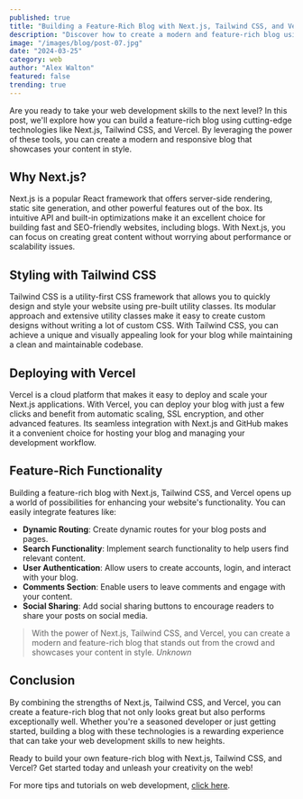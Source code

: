 ```yaml
---
published: true
title: "Building a Feature-Rich Blog with Next.js, Tailwind CSS, and Vercel"
description: "Discover how to create a modern and feature-rich blog using Next.js, Tailwind CSS, and Vercel, and take your web development skills to the next level."
image: "/images/blog/post-07.jpg"
date: "2024-03-25"
category: web
author: "Alex Walton"
featured: false
trending: true
---
```


Are you ready to take your web development skills to the next level? In this post, we'll explore how you can build a feature-rich blog using cutting-edge technologies like Next.js, Tailwind CSS, and Vercel. By leveraging the power of these tools, you can create a modern and responsive blog that showcases your content in style.

## Why Next.js?

Next.js is a popular React framework that offers server-side rendering, static site generation, and other powerful features out of the box. Its intuitive API and built-in optimizations make it an excellent choice for building fast and SEO-friendly websites, including blogs. With Next.js, you can focus on creating great content without worrying about performance or scalability issues.

## Styling with Tailwind CSS

Tailwind CSS is a utility-first CSS framework that allows you to quickly design and style your website using pre-built utility classes. Its modular approach and extensive utility classes make it easy to create custom designs without writing a lot of custom CSS. With Tailwind CSS, you can achieve a unique and visually appealing look for your blog while maintaining a clean and maintainable codebase.

## Deploying with Vercel

Vercel is a cloud platform that makes it easy to deploy and scale your Next.js applications. With Vercel, you can deploy your blog with just a few clicks and benefit from automatic scaling, SSL encryption, and other advanced features. Its seamless integration with Next.js and GitHub makes it a convenient choice for hosting your blog and managing your development workflow.

## Feature-Rich Functionality

Building a feature-rich blog with Next.js, Tailwind CSS, and Vercel opens up a world of possibilities for enhancing your website's functionality. You can easily integrate features like:

- **Dynamic Routing**: Create dynamic routes for your blog posts and pages.
- **Search Functionality**: Implement search functionality to help users find relevant content.
- **User Authentication**: Allow users to create accounts, login, and interact with your blog.
- **Comments Section**: Enable users to leave comments and engage with your content.
- **Social Sharing**: Add social sharing buttons to encourage readers to share your posts on social media.

>With the power of Next.js, Tailwind CSS, and Vercel, you can create a modern and feature-rich blog that stands out from the crowd and showcases your content in style.
<cite>Unknown</cite>

## Conclusion

By combining the strengths of Next.js, Tailwind CSS, and Vercel, you can create a feature-rich blog that not only looks great but also performs exceptionally well. Whether you're a seasoned developer or just getting started, building a blog with these technologies is a rewarding experience that can take your web development skills to new heights.

Ready to build your own feature-rich blog with Next.js, Tailwind CSS, and Vercel? Get started today and unleash your creativity on the web!

For more tips and tutorials on web development, [click here](#!).

